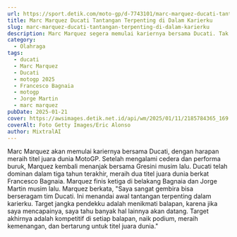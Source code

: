 ```yaml
---
url: https://sport.detik.com/moto-gp/d-7743101/marc-marquez-ducati-tantangan-terpenting-di-dalam-karierku
title: Marc Marquez Ducati Tantangan Terpenting di Dalam Karierku
slug: marc-marquez-ducati-tantangan-terpenting-di-dalam-karierku
description: Marc Marquez segera memulai kariernya bersama Ducati. Tak bisa dipungkiri bahwa Marquez akan menanggung ekspektasi untuk merengkuh titel juara dunia MotoGP.
category:
  - Olahraga
tags:
  - ducati
  - Marc Marquez
  - Ducati
  - motogp 2025
  - Francesco Bagnaia
  - motogp
  - Jorge Martin
  - marc marquez
pubDate: 2025-01-21
cover: https://awsimages.detik.net.id/api/wm/2025/01/11/2185784365_169.jpeg?wid=54&w=650&v=1&t=jpeg
coverAlt: Foto Getty Images/Eric Alonso
author: MixtralAI
---
```

Marc Marquez akan memulai kariernya bersama Ducati, dengan harapan meraih titel juara dunia MotoGP. Setelah mengalami cedera dan performa buruk, Marquez kembali menanjak bersama Gresini musim lalu. Ducati telah dominan dalam tiga tahun terakhir, meraih dua titel juara dunia berkat Francesco Bagnaia. Marquez finis ketiga di belakang Bagnaia dan Jorge Martin musim lalu. Marquez berkata, "Saya sangat gembira bisa berseragam tim Ducati. Ini menandai awal tantangan terpenting dalam karierku. Target jangka pendekku adalah menikmati balapan, karena jika saya mencapainya, saya tahu banyak hal lainnya akan datang. Target akhirnya adalah kompetitif di setiap balapan, naik podium, meraih kemenangan, dan bertarung untuk titel juara dunia."
